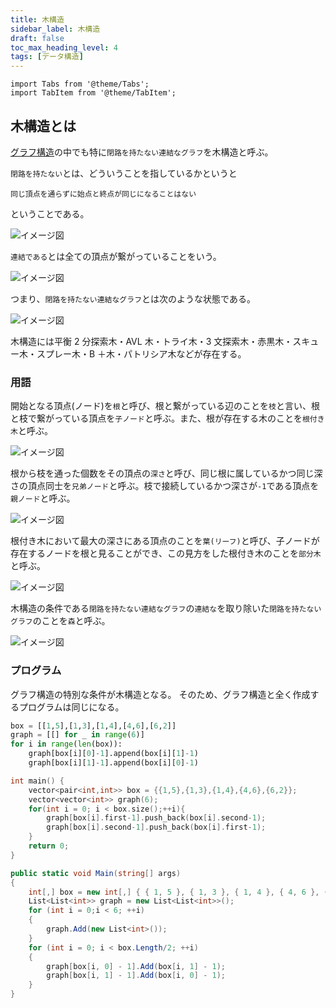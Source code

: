```yaml
---
title: 木構造
sidebar_label: 木構造
draft: false
toc_max_heading_level: 4
tags: [データ構造]
---
```


```mdx-code-block
import Tabs from '@theme/Tabs';
import TabItem from '@theme/TabItem';
```

## 木構造とは

[グラフ構造](/docs/Data-structure/graph)の中でも特に`閉路を持たない連結なグラフ`を木構造と呼ぶ。

`閉路を持たない`とは、どういうことを指しているかというと

`同じ頂点を通らずに始点と終点が同じになることはない`

ということである。

![イメージ図](/img/svg/Data-structure/tree/tree-1.drawio.svg "閉路")

`連結である`とは全ての頂点が繋がっていることをいう。

![イメージ図](/img/svg/Data-structure/tree/tree-2.drawio.svg "連結")

つまり、`閉路を持たない連結なグラフ`とは次のような状態である。

![イメージ図](/img/svg/Data-structure/tree/tree-3.drawio.svg "木構造")

木構造には平衡 2 分探索木・AVL 木・トライ木・3 文探索木・赤黒木・スキュー木・スプレー木・B ＋木・パトリシア木などが存在する。

### 用語

開始となる頂点(ノード)を`根`と呼び、根と繋がっている辺のことを`枝`と言い、根と枝で繋がっている頂点を`子ノード`と呼ぶ。また、根が存在する木のことを`根付き木`と呼ぶ。

![イメージ図](/img/svg/Data-structure/tree/tree-4.drawio.svg "根と枝と子")

根から枝を通った個数をその頂点の`深さ`と呼び、同じ根に属しているかつ同じ深さの頂点同士を`兄弟ノード`と呼ぶ。枝で接続しているかつ深さが`-1`である頂点を`親ノード`と呼ぶ。

![イメージ図](/img/svg/Data-structure/tree/tree-5.drawio.svg "兄弟と親と深さ")

根付き木において最大の深さにある頂点のことを`葉(リーフ)`と呼び、子ノードが存在するノードを根と見ることができ、この見方をした根付き木のことを`部分木`と呼ぶ。

![イメージ図](/img/svg/Data-structure/tree/tree-6.drawio.svg "リーフ")

木構造の条件である`閉路を持たない連結なグラフ`の`連結な`を取り除いた`閉路を持たないグラフ`のことを`森`と呼ぶ。

![イメージ図](/img/svg/Data-structure/tree/tree-7.drawio.svg "森")

### プログラム

グラフ構造の特別な条件が木構造となる。
そのため、グラフ構造と全く作成するプログラムは同じになる。

<Tabs groupId="code">
  <TabItem value="python" label="Python" default>

```python
box = [[1,5],[1,3],[1,4],[4,6],[6,2]]
graph = [[] for _ in range(6)]
for i in range(len(box)):
    graph[box[i][0]-1].append(box[i][1]-1)
    graph[box[i][1]-1].append(box[i][0]-1)
```

  </TabItem>
  <TabItem value="C++" label="C++">

```cpp
int main() {
    vector<pair<int,int>> box = {{1,5},{1,3},{1,4},{4,6},{6,2}};
    vector<vector<int>> graph(6);
    for(int i = 0; i < box.size();++i){
        graph[box[i].first-1].push_back(box[i].second-1);
        graph[box[i].second-1].push_back(box[i].first-1);
    }
    return 0;
}
```

  </TabItem>
  <TabItem value="C#" label="C#">

```csharp
public static void Main(string[] args)
{
    int[,] box = new int[,] { { 1, 5 }, { 1, 3 }, { 1, 4 }, { 4, 6 }, { 6, 2 } };
    List<List<int>> graph = new List<List<int>>();
    for (int i = 0;i < 6; ++i)
    {
        graph.Add(new List<int>());
    }
    for (int i = 0; i < box.Length/2; ++i)
    {
        graph[box[i, 0] - 1].Add(box[i, 1] - 1);
        graph[box[i, 1] - 1].Add(box[i, 0] - 1);
    }
}
```

  </TabItem>
</Tabs>
